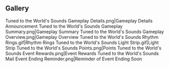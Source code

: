 {{EventTabs}}
==Gallery==
<gallery hideaddbutton="true" captionalign="center">
Tuned to the World's Sounds Gameplay Details.png|Gameplay Details Announcement
Tuned to the World's Sounds Gameplay Summary.png|Gameplay Summary
Tuned to the World's Sounds Gameplay Overview.png|Gameplay Overview
Tuned to the World's Sounds Rhythm Rings.gif|Rhythm Rings
Tuned to the World's Sounds Light Strip.gif|Light Strip
Tuned to the World's Sounds Points.png|Points
Tuned to the World's Sounds Event Rewards.png|Event Rewards
Tuned to the World's Sounds Mail Event Ending Reminder.png|Reminder of Event Ending Soon
</gallery>